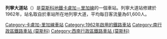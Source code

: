 {{unreferenced|time=2018-02-25T01:02:57+00:00}}
{{Infobox station 
|name          = 列寧大道
|native_name   = Ленинский проспект
|native_name_lang=ru
|type          = [[莫斯科地鐵|莫斯科地鐵]]車站
|image         = Len_Prosp_Antares_02.jpg
|image_size    = 
|image_caption = 
|address       = [[南行政區_(莫斯科)|南行政區]]{{link-en|頓斯科耶區|Donskoy District}}、[[西南行政區_(莫斯科)|西南行政區]]{{link-en|加加林區 (莫斯科)|Gagarinsky District, Moscow|加加林區}}
|borough       = [[莫斯科|莫斯科]]
|country       = [[俄羅斯|俄羅斯]]
|coordinates   = {{coord|55.7077|37.5861|display=inline,title}}
|line          = {{MOSMETRO-bull|6|text=1}}
|other         = '''[[巴士|巴士]]'''：м1、м16、е10、е12、111、196、297、317、553、н11<br />'''[[有軌電車|電車]]'''：14、39
|structure     = 
|platform      = 1個[[島式月台|島式月台]]
|depth         = {{convert|16|m}}
|levels        = 1層
|tracks        = 2條
|parking       = 無
|opened        = {{start date and age|df=yes|1962|10|13}}
|closed        = 
|rebuilt       = 
|ADA           = 
|code          = 100
|owned         = 莫斯科地鐵
|zone          = 
|former        = 
|passengers    = 22,484,000
|pass_year     = 2002年
|pass_percent  = 
|pass_system   = 
|mpassengers   = 
|services      = 
|map_type      = Moscow Ring Road
|AlternativeMap= Moscow map MKAD grayscale.png
|map_overlay   = Moscow metro map including line 14.svg
|map_caption   = 
|route_map     = 
|map_state     = collapsed
}}
'''列寧大道站'''（{{lang-rus|Ленинский проспект|Leninsky prospekt}}）是[[莫斯科地鐵|莫斯科地鐵]][[卡盧加－里加線|卡盧加－里加線]]的一個車站。列寧大道站修建於1962年，站名取自於車站所在地列寧大道，平均每日客流量為61,600人。
{{卡盧加－里加線}}
[[Category:卡盧加-里加線車站|Category:卡盧加-里加線車站]]
[[Category:1962年啟用的鐵路車站|Category:1962年啟用的鐵路車站]]
[[Category:南行政區鐵路車站_(莫斯科)|Category:南行政區鐵路車站 (莫斯科)]]
[[Category:西南行政區鐵路車站_(莫斯科)|Category:西南行政區鐵路車站 (莫斯科)]]